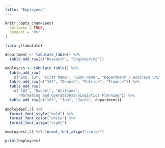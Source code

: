 ```yaml
---
title: "Employees"
---
```


```r
knitr::opts_chunk$set(
  collapse = TRUE,
  comment = "#>"
)
```

```r
library(tabulate)
```

```r
department <- tabulate_table() %>% 
  table_add_row(c("Research", "Engineering"))

employees <- tabulate_table() %>% 
  table_add_row(
    c("Emp. ID", "First Name", "Last Name", "Department / Business Unit")) %>% 
  table_add_row(c("101", "Donald", "Patrick", "Finance")) %>% 
  table_add_row(
    c("102", "Rachel", "Williams", 
      "Marketing and Operational\nLogistics Planning")) %>% 
  table_add_row(c("103", "Ian", "Jacob", department))
  
employees[,1] %>% 
  format_font_style("bold") %>% 
  format_font_color("white") %>% 
  format_font_align("right")

employees[,4] %>% format_font_align("center")
```
```r
print(employees)
```

